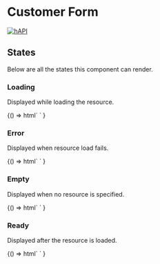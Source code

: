 
<Meta title="Forms / Customer" component="foxy-customer-form" />

# Customer Form

[![hAPI](https://img.shields.io/badge/hAPI-customer__customer-green.svg)](https://api.foxycart.com/rels/customer)

## States

Below are all the states this component can render.

### Loading

Displayed while loading the resource.

<Canvas>
  <Story name="Loading">
    {() =>
      html`
        <foxy-customer-form class="max-w-xl mx-auto" href="https://demo.foxycart.com/s/admin/sleep">
        </foxy-customer-form>
      `
    }
  </Story>
</Canvas>

### Error

Displayed when resource load fails.

<Canvas>
  <Story name="Error">
    {() =>
      html`
        <foxy-customer-form
          href="https://demo.foxycart.com/s/admin/not-found"
          class="max-w-xl mx-auto"
        >
        </foxy-customer-form>
      `
    }
  </Story>
</Canvas>

### Empty

Displayed when no resource is specified.

<Canvas>
  <Story name="Empty">
    {() =>
      html`
        <foxy-customer-form
          parent="https://demo.foxycart.com/s/admin/customers"
          class="max-w-xl mx-auto"
        >
        </foxy-customer-form>
      `
    }
  </Story>
</Canvas>

### Ready

Displayed after the resource is loaded.

<Canvas>
  <Story name="Ready">
    {() =>
      html`
        <foxy-customer-form
          href="https://demo.foxycart.com/s/admin/customers/0"
          class="max-w-xl mx-auto"
        >
        </foxy-customer-form>
      `
    }
  </Story>
</Canvas>
